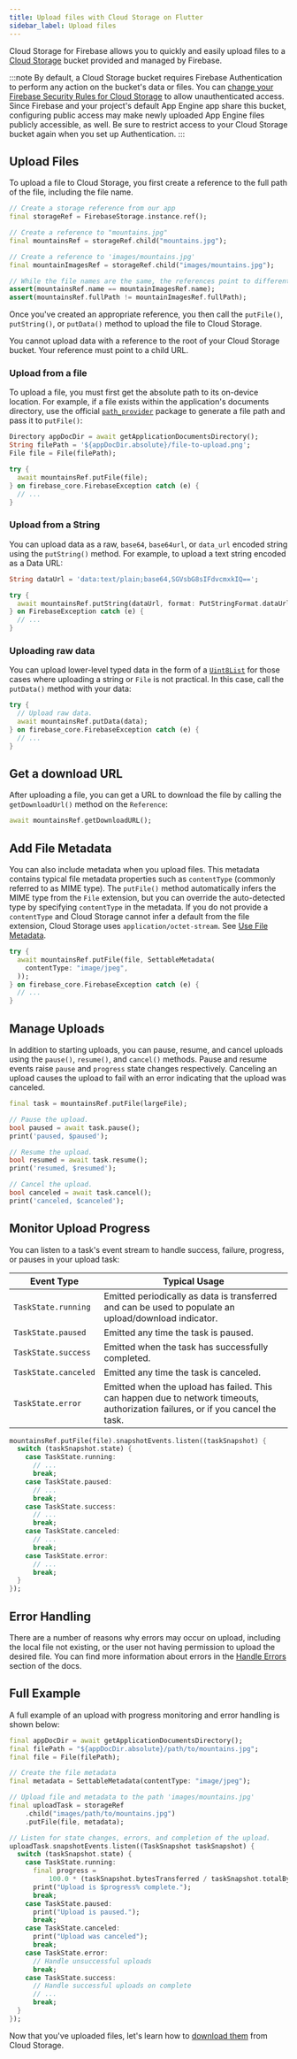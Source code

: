 ```yaml
---
title: Upload files with Cloud Storage on Flutter
sidebar_label: Upload files
---
```


Cloud Storage for Firebase allows you to quickly and easily upload files to a
[Cloud Storage](//cloud.google.com/storage) bucket provided
and managed by Firebase.

:::note
By default, a Cloud Storage bucket requires Firebase Authentication to
perform any action on the bucket's data or files. You can
[change your Firebase Security Rules for Cloud Storage](https://firebase.google.com/docs/storage/security/rules-conditions#public)
to allow unauthenticated access. Since Firebase and your project's default
App Engine app share this bucket, configuring public access may make newly
uploaded App Engine files publicly accessible, as well. Be sure to restrict
access to your Cloud Storage bucket again when you set up Authentication.
:::

## Upload Files

To upload a file to Cloud Storage, you first create a reference to the
full path of the file, including the file name.

```dart
// Create a storage reference from our app
final storageRef = FirebaseStorage.instance.ref();

// Create a reference to "mountains.jpg"
final mountainsRef = storageRef.child("mountains.jpg");

// Create a reference to 'images/mountains.jpg'
final mountainImagesRef = storageRef.child("images/mountains.jpg");

// While the file names are the same, the references point to different files
assert(mountainsRef.name == mountainImagesRef.name);
assert(mountainsRef.fullPath != mountainImagesRef.fullPath);
```

Once you've created an appropriate reference, you then call the
`putFile()`, `putString()`, or `putData()` method to upload the file
to Cloud Storage.

You cannot upload data with a reference to the root of your
Cloud Storage bucket. Your reference must point to a child URL.

### Upload from a file

To upload a file, you must first get the absolute path to its on-device
location. For example, if a file exists within the application's documents
directory, use the official [`path_provider`](https://pub.dev/packages/path_provider)
package to generate a file path and pass it to `putFile()`:

```dart
Directory appDocDir = await getApplicationDocumentsDirectory();
String filePath = '${appDocDir.absolute}/file-to-upload.png';
File file = File(filePath);

try {
  await mountainsRef.putFile(file);
} on firebase_core.FirebaseException catch (e) {
  // ...
}
```

### Upload from a String

You can upload data as a raw, `base64`, `base64url`, or `data_url` encoded
string using the `putString()` method. For example, to upload a text string
encoded as a Data URL:

```dart
String dataUrl = 'data:text/plain;base64,SGVsbG8sIFdvcmxkIQ==';

try {
  await mountainsRef.putString(dataUrl, format: PutStringFormat.dataUrl);
} on FirebaseException catch (e) {
  // ...
}
```

### Uploading raw data

You can upload lower-level typed data in the form of a [`Uint8List`](https://api.dart.dev/stable/2.9.2/dart-typed_data/Uint8List-class.html)
for those cases where uploading a string or `File` is not practical. In this
case, call the `putData()` method with your data:

```dart
try {
  // Upload raw data.
  await mountainsRef.putData(data);
} on firebase_core.FirebaseException catch (e) {
  // ...
}
```

## Get a download URL

After uploading a file, you can get a URL to download the file by calling
the `getDownloadUrl()` method on the `Reference`:

```dart
await mountainsRef.getDownloadURL();
```


## Add File Metadata

You can also include metadata when you upload files.
This metadata contains typical file metadata properties such as `contentType`
(commonly referred to as MIME type). The `putFile()` method
automatically infers the MIME type from the `File` extension, but you can
override the auto-detected type by specifying `contentType` in the metadata. If
you do not provide a `contentType` and Cloud Storage cannot infer a
default from the file extension, Cloud Storage uses
`application/octet-stream`. See [Use File Metadata](file-metadata).

```dart
try {
  await mountainsRef.putFile(file, SettableMetadata(
    contentType: "image/jpeg",
  ));
} on firebase_core.FirebaseException catch (e) {
  // ...
}
```


## Manage Uploads

In addition to starting uploads, you can pause, resume, and cancel uploads using
the `pause()`, `resume()`, and `cancel()` methods. Pause and resume events
raise `pause` and `progress` state changes respectively. Canceling an
upload causes the upload to fail with an error indicating that the
upload was canceled.

```dart
final task = mountainsRef.putFile(largeFile);

// Pause the upload.
bool paused = await task.pause();
print('paused, $paused');

// Resume the upload.
bool resumed = await task.resume();
print('resumed, $resumed');

// Cancel the upload.
bool canceled = await task.cancel();
print('canceled, $canceled');
```


## Monitor Upload Progress

You can listen to a task's event stream to handle success, failure, progress, or pauses in your
upload task:

Event Type           | Typical Usage
---------------------|---------------
`TaskState.running`  | Emitted periodically as data is transferred and can be used to populate an upload/download indicator.
`TaskState.paused`   | Emitted any time the task is paused.
`TaskState.success`  | Emitted when the task has successfully completed.
`TaskState.canceled` | Emitted any time the task is canceled.
`TaskState.error`    | Emitted when the upload has failed. This can happen due to network timeouts, authorization failures, or if you cancel the task.

```dart
mountainsRef.putFile(file).snapshotEvents.listen((taskSnapshot) {
  switch (taskSnapshot.state) {
    case TaskState.running:
      // ...
      break;
    case TaskState.paused:
      // ...
      break;
    case TaskState.success:
      // ...
      break;
    case TaskState.canceled:
      // ...
      break;
    case TaskState.error:
      // ...
      break;
  }
});
```

## Error Handling

There are a number of reasons why errors may occur on upload, including
the local file not existing, or the user not having permission to upload
the desired file. You can find more information about errors in the
[Handle Errors](handle-errors) section of the docs.

## Full Example

A full example of an upload with progress monitoring and error handling
is shown below:

```dart
final appDocDir = await getApplicationDocumentsDirectory();
final filePath = "${appDocDir.absolute}/path/to/mountains.jpg";
final file = File(filePath);

// Create the file metadata
final metadata = SettableMetadata(contentType: "image/jpeg");

// Upload file and metadata to the path 'images/mountains.jpg'
final uploadTask = storageRef
    .child("images/path/to/mountains.jpg")
    .putFile(file, metadata);

// Listen for state changes, errors, and completion of the upload.
uploadTask.snapshotEvents.listen((TaskSnapshot taskSnapshot) {
  switch (taskSnapshot.state) {
    case TaskState.running:
      final progress =
          100.0 * (taskSnapshot.bytesTransferred / taskSnapshot.totalBytes);
      print("Upload is $progress% complete.");
      break;
    case TaskState.paused:
      print("Upload is paused.");
      break;
    case TaskState.canceled:
      print("Upload was canceled");
      break;
    case TaskState.error:
      // Handle unsuccessful uploads
      break;
    case TaskState.success:
      // Handle successful uploads on complete
      // ...
      break;
  }
});
```

Now that you've uploaded files, let's learn how to [download them](download-files)
from Cloud Storage.
